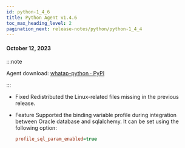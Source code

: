 ```yaml
---
id: python-1_4_6
title: Python Agent v1.4.6
toc_max_heading_level: 2
pagination_next: release-notes/python/python-1_4_4
---
```


#### October 12, 2023

:::note

Agent download: [whatap-python · PyPI](https://pypi.org/project/whatap-python/1.4.6/)

:::

-   <Status>Fixed</Status> Redistributed the Linux-related files missing in the previous release.

-   <Status>Feature</Status> Supported the binding variable profile during integration between Oracle database and sqlalchemy. It can be set using the following option:

    ```ini title='whatap.conf'
    profile_sql_param_enabled=true
    ```
